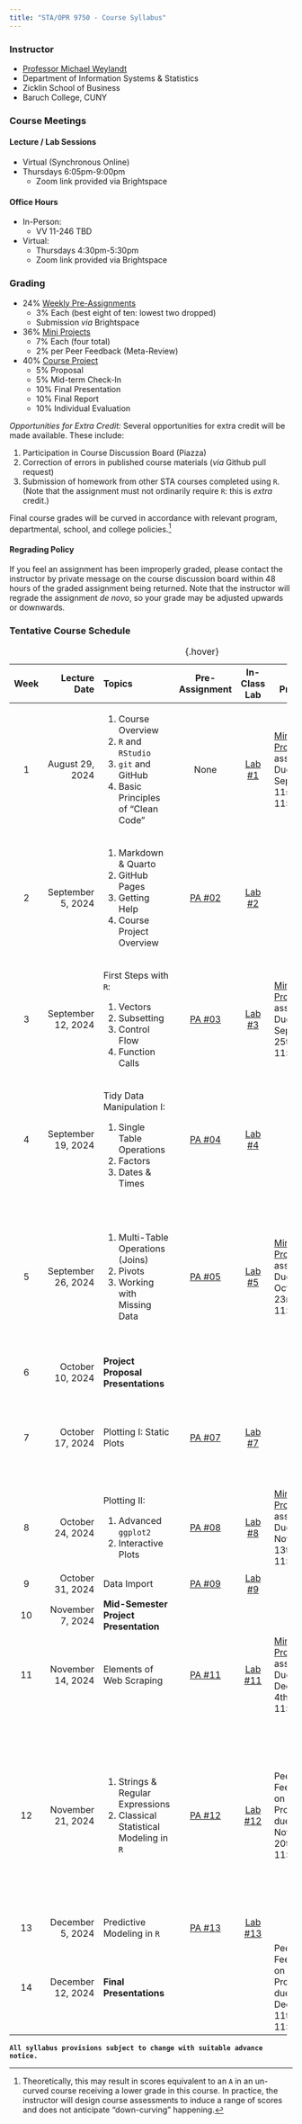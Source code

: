 ```yaml
---
title: "STA/OPR 9750 - Course Syllabus"
---
```


### Instructor

-   [Professor Michael Weylandt](https://michael-weylandt.com)
-   Department of Information Systems & Statistics
-   Zicklin School of Business
-   Baruch College, CUNY

### Course Meetings

#### Lecture / Lab Sessions

-   Virtual (Synchronous Online)
-   Thursdays 6:05pm-9:00pm
    -   Zoom link provided via Brightspace

#### Office Hours

-   In-Person:
    -   VV 11-246 TBD
-   Virtual:
    -   Thursdays 4:30pm-5:30pm
    -   Zoom link provided via Brightspace

### Grading

-   24% [Weekly Pre-Assignments](./preassignments.html)
    -   3% Each (best eight of ten: lowest two dropped)
    -   Submission *via* Brightspace
-   36% [Mini Projects](./miniprojects.html)
    -   7% Each (four total)
    -   2% per Peer Feedback (Meta-Review)
-   40% [Course Project](./project.html)
    -   5% Proposal
    -   5% Mid-term Check-In
    -   10% Final Presentation
    -   10% Final Report
    -   10% Individual Evaluation

*Opportunities for Extra Credit:* Several opportunities for extra credit will be made available. These include:

1.  Participation in Course Discussion Board (Piazza)
2.  Correction of errors in published course materials (*via* Github pull request)
3.  Submission of homework from other STA courses completed using `R`. (Note that
    the assignment must not ordinarily require `R`: this is *extra* credit.)

Final course grades will be curved in accordance with relevant program, 
departmental, school, and college policies.[^1]

[^1]: Theoretically, this may result in scores equivalent to an `A` in an
un-curved course receiving a lower grade in this course. In practice, the
instructor will design course assessments to induce a range of scores and does
not anticipate "down-curving" happening.

#### Regrading Policy

If you feel an assignment has been improperly graded, please contact the instructor by private message on the course discussion board within 48 hours of the graded assignment being returned. Note that the instructor will regrade the assignment *de novo*, so your grade may be adjusted upwards or downwards.


### Tentative Course Schedule

+--------+--------------------+-------------------------------------------+----------------------------------+------------------------------+---------------------------------------------------------------------------------------+---------------------------------------------------------------------------------+
| Week   | Lecture Date       | Topics                                    | Pre-Assignment                   | In-Class Lab                 | Mini Projects                                                                         | Additional Notes                                                                |
+:======:+===================:+:==========================================+:================================:+:============================:+=======================================================================================+================================================================================:+
| 1      | August 29, 2024    | 1.  Course Overview                       | None                             | [Lab #1](./labs/lab01.html)  | [Mini Project #0](./miniprojects/mini00.html) assigned. Due September 11st at 11:45pm |                                                                                 |
|        |                    | 2.  `R` and `RStudio`                     |                                  |                              |                                                                                       |                                                                                 |
|        |                    | 3.  `git` and GitHub                      |                                  |                              |                                                                                       |                                                                                 |
|        |                    | 4.  Basic Principles of "Clean Code"      |                                  |                              |                                                                                       |                                                                                 |
+--------+--------------------+-------------------------------------------+----------------------------------+------------------------------+---------------------------------------------------------------------------------------+---------------------------------------------------------------------------------+
| 2      | September 5, 2024  | 1.  Markdown & Quarto                     | [PA #02](./preassigns/pa02.html) | [Lab #2](./labs/lab02.html)  |                                                                                       |                                                                                 |
|        |                    | 2.  GitHub Pages                          |                                  |                              |                                                                                       |                                                                                 |
|        |                    | 3.  Getting Help                          |                                  |                              |                                                                                       |                                                                                 |
|        |                    | 4.  Course Project Overview               |                                  |                              |                                                                                       |                                                                                 |
+--------+--------------------+-------------------------------------------+----------------------------------+------------------------------+---------------------------------------------------------------------------------------+---------------------------------------------------------------------------------+
| 3      | September 12, 2024 | First Steps with `R`:                     | [PA #03](./preassigns/pa03.html) | [Lab #3](./labs/lab03.html)  | [Mini Project #1](./miniprojects/mini01.html) assigned. Due September 25th at 11:45pm | Peer Feedback on Mini Project #0 due September 18th at 11:45pm.                 |
|        |                    |                                           |                                  |                              |                                                                                       |                                                                                 |
|        |                    | 1.  Vectors                               |                                  |                              |                                                                                       |                                                                                 |
|        |                    | 2.  Subsetting                            |                                  |                              |                                                                                       |                                                                                 |
|        |                    | 3.  Control Flow                          |                                  |                              |                                                                                       |                                                                                 |
|        |                    | 4.  Function Calls                        |                                  |                              |                                                                                       |                                                                                 |
+--------+--------------------+-------------------------------------------+----------------------------------+------------------------------+---------------------------------------------------------------------------------------+---------------------------------------------------------------------------------+
| 4      | September 19, 2024 | Tidy Data Manipulation I:                 | [PA #04](./preassigns/pa04.html) | [Lab #4](./labs/lab04.html)  |                                                                                       |                                                                                 |
|        |                    |                                           |                                  |                              |                                                                                       |                                                                                 |
|        |                    | 1.  Single Table Operations               |                                  |                              |                                                                                       |                                                                                 |
|        |                    | 2.  Factors                               |                                  |                              |                                                                                       |                                                                                 |
|        |                    | 3.  Dates & Times                         |                                  |                              |                                                                                       |                                                                                 |
+--------+--------------------+-------------------------------------------+----------------------------------+------------------------------+---------------------------------------------------------------------------------------+---------------------------------------------------------------------------------+
| 5      | September 26, 2024 | 1.  Multi-Table Operations (Joins)        | [PA #05](./preassigns/pa05.html) | [Lab #5](./labs/lab05.html)  | [Mini Project #2](./miniprojects/mini02.html) assigned. Due October 23rd at 11:45pm   | Peer Feedback on Mini Project #1 due October 2nd at 11:45pm.                    |
|        |                    | 2.  Pivots                                |                                  |                              |                                                                                       |                                                                                 |
|        |                    | 3.  Working with Missing Data             |                                  |                              |                                                                                       | No class next week (October 3rd - Rosh Hashanah)                                |
+--------+--------------------+-------------------------------------------+----------------------------------+------------------------------+---------------------------------------------------------------------------------------+---------------------------------------------------------------------------------+
| 6      | October 10, 2024   | **Project Proposal Presentations**        |                                  |                              |                                                                                       | In-Class Project Proposals                                                      |
+--------+--------------------+-------------------------------------------+----------------------------------+------------------------------+---------------------------------------------------------------------------------------+---------------------------------------------------------------------------------+
| 7      | October 17, 2024   | Plotting I: Static Plots                  | [PA #07](./preassigns/pa07.html) | [Lab #7](./labs/lab07.html)  |                                                                                       | Peer Feedback on Project Proposal Presentations due October 16th at 11:45pm.    |
+--------+--------------------+-------------------------------------------+----------------------------------+------------------------------+---------------------------------------------------------------------------------------+---------------------------------------------------------------------------------+
| 8      | October 24, 2024   | Plotting II:                              | [PA #08](./preassigns/pa08.html) | [Lab #8](./labs/lab08.html)  | [Mini Project #3](./miniprojects/mini03.html) assigned. Due November 13th at 11:45pm  | Peer Feedback on Mini Project #2 due October 30th at 11:45pm.                   |
|        |                    |                                           |                                  |                              |                                                                                       |                                                                                 |
|        |                    | 1.  Advanced `ggplot2`                    |                                  |                              |                                                                                       |                                                                                 |
|        |                    | 2.  Interactive Plots                     |                                  |                              |                                                                                       |                                                                                 |
+--------+--------------------+-------------------------------------------+----------------------------------+------------------------------+---------------------------------------------------------------------------------------+---------------------------------------------------------------------------------+
| 9      | October 31, 2024   | Data Import                               | [PA #09](./preassigns/pa09.html) | [Lab #9](./labs/lab09.html)  |                                                                                       |                                                                                 |
+--------+--------------------+-------------------------------------------+----------------------------------+------------------------------+---------------------------------------------------------------------------------------+---------------------------------------------------------------------------------+
| 10     | November 7, 2024   | **Mid-Semester Project Presentation**     |                                  |                              |                                                                                       | Project Mid-Semester Check-In                                                   |
+--------+--------------------+-------------------------------------------+----------------------------------+------------------------------+---------------------------------------------------------------------------------------+---------------------------------------------------------------------------------+
| 11     | November 14, 2024  | Elements of Web Scraping                  | [PA #11](./preassigns/pa11.html) | [Lab #11](./labs/lab11.html) | [Mini Project #4](./miniprojects/mini04.html) assigned. Due December 4th at 11:45pm   |                                                                                 |
+--------+--------------------+-------------------------------------------+----------------------------------+------------------------------+---------------------------------------------------------------------------------------+---------------------------------------------------------------------------------+
| 12     | November 21, 2024  | 1.  Strings & Regular Expressions         | [PA #12](./preassigns/pa12.html) | [Lab #12](./labs/lab12.html) | Peer Feedback on Mini Project #3 due November 20th at 11:45pm.                        | Peer Feedback on Mid-Semester Project Presentation due November 27th at 11:45pm |
|        |                    | 2.  Classical Statistical Modeling in `R` |                                  |                              |                                                                                       |                                                                                 |
|        |                    |                                           |                                  |                              |                                                                                       | No class next week (November 28th - Thanksgiving)                               |
+--------+--------------------+-------------------------------------------+----------------------------------+------------------------------+---------------------------------------------------------------------------------------+---------------------------------------------------------------------------------+
| 13     | December 5, 2024   | Predictive Modeling in `R`                | [PA #13](./preassigns/pa13.html) | [Lab #13](./labs/lab13.html) |                                                                                       |                                                                                 |
+--------+--------------------+-------------------------------------------+----------------------------------+------------------------------+---------------------------------------------------------------------------------------+---------------------------------------------------------------------------------+
| 14     | December 12, 2024  | **Final Presentations**                   |                                  |                              | Peer Feedback on Mini Project #4 due December 11th at 11:45pm.                        |                                                                                 |
+--------+--------------------+-------------------------------------------+----------------------------------+------------------------------+---------------------------------------------------------------------------------------+---------------------------------------------------------------------------------+

: {.hover}

**`All syllabus provisions subject to change with suitable advance notice.`**
